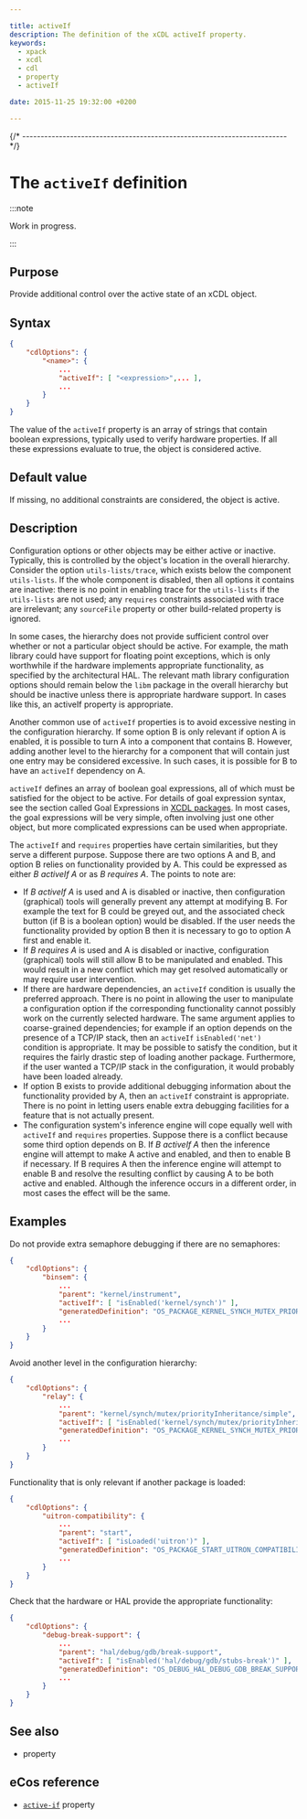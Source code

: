 ```yaml
---

title: activeIf
description: The definition of the xCDL activeIf property.
keywords:
  - xpack
  - xcdl
  - cdl
  - property
  - activeIf

date: 2015-11-25 19:32:00 +0200

---
```



{/* ------------------------------------------------------------------------ */}

# The `activeIf` definition

:::note

Work in progress.

:::

## Purpose

Provide additional control over the active state of an xCDL object.

## Syntax

```json {5}
{
    "cdlOptions": {
        "<name>": {
            ...
            "activeIf": [ "<expression>",... ],
            ...
        }
    }
}
```

The value of the `activeIf` property is an array of strings that contain boolean expressions, typically used to verify hardware properties. If all these expressions evaluate to true, the object is considered active.

## Default value

If missing, no additional constraints are considered, the object is active.

## Description

Configuration options or other objects may be either active or inactive. Typically, this is controlled by the object's location in the overall hierarchy. Consider the option `utils-lists/trace`, which exists below the component `utils-lists`. If the whole component is disabled, then all options it contains are inactive: there is no point in enabling trace for the `utils-lists` if the `utils-lists` are not used; any `requires` constraints associated with trace are irrelevant; any `sourceFile` property or other build-related property is ignored.

In some cases, the hierarchy does not provide sufficient control over whether or not a particular object should be active. For example, the math library could have support for floating point exceptions, which is only worthwhile if the hardware implements appropriate functionality, as specified by the architectural HAL. The relevant math library configuration options should remain below the `libm` package in the overall hierarchy but should be inactive unless there is appropriate hardware support. In cases like this, an activeIf property is appropriate.

Another common use of `activeIf` properties is to avoid excessive nesting in the configuration hierarchy. If some option B is only relevant if option A is enabled, it is possible to turn A into a component that contains B. However, adding another level to the hierarchy for a component that will contain just one entry may be considered excessive. In such cases, it is possible for B to have an `activeIf` dependency on A.

`activeIf` defines an array of boolean goal expressions, all of which must be satisfied for the object to be active. For details of goal expression syntax, see the section called Goal Expressions in [XCDL packages](/docs/guide/packages/). In most cases, the goal expressions will be very simple, often involving just one other object, but more complicated expressions can be used when appropriate.

The `activeIf` and `requires` properties have certain similarities, but they serve a different purpose. Suppose there are two options A and B, and option B relies on functionality provided by A. This could be expressed as either *B activeIf A* or as *B requires A*. The points to note are:

- If *B activeIf A* is used and A is disabled or inactive, then configuration (graphical) tools will generally prevent any attempt at modifying B. For example the text for B could be greyed out, and the associated check button (if B is a boolean option) would be disabled. If the user needs the functionality provided by option B then it is necessary to go to option A first and enable it.
- If *B requires A* is used and A is disabled or inactive, configuration (graphical) tools will still allow B to be manipulated and enabled. This would result in a new conflict which may get resolved automatically or may require user intervention.
- If there are hardware dependencies, an `activeIf` condition is usually the preferred approach. There is no point in allowing the user to manipulate a configuration option if the corresponding functionality cannot possibly work on the currently selected hardware. The same argument applies to coarse-grained dependencies; for example if an option depends on the presence of a TCP/IP stack, then an `activeIf` `isEnabled('net')` condition is appropriate. It may be possible to satisfy the condition, but it requires the fairly drastic step of loading another package. Furthermore, if the user wanted a TCP/IP stack in the configuration, it would probably have been loaded already.
- If option B exists to provide additional debugging information about the functionality provided by A, then an `activeIf` constraint is appropriate. There is no point in letting users enable extra debugging facilities for a feature that is not actually present.
- The configuration system's inference engine will cope equally well with `activeIf` and `requires` properties. Suppose there is a conflict because some third option depends on B. If *B activeIf A* then the inference engine will attempt to make A active and enabled, and then to enable B if necessary. If B requires A then the inference engine will attempt to enable B and resolve the resulting conflict by causing A to be both active and enabled. Although the inference occurs in a different order, in most cases the effect will be the same.

## Examples

Do not provide extra semaphore debugging if there are no semaphores:

```json
{
    "cdlOptions": {
        "binsem": {
            ...
            "parent": "kernel/instrument",
            "activeIf": [ "isEnabled('kernel/synch')" ],
            "generatedDefinition": "OS_PACKAGE_KERNEL_SYNCH_MUTEX_PRIORITY_INHERITANCE_SIMPLE_RELAY"
            ...
        }
    }
}
```

Avoid another level in the configuration hierarchy:

```json
{
    "cdlOptions": {
        "relay": {
            ...
            "parent": "kernel/synch/mutex/priorityInheritance/simple",
            "activeIf": [ "isEnabled('kernel/synch/mutex/priorityInheritance/simple')" ],
            "generatedDefinition": "OS_PACKAGE_KERNEL_SYNCH_MUTEX_PRIORITY_INHERITANCE_SIMPLE_RELAY",
            ...
        }
    }
}
```

Functionality that is only relevant if another package is loaded:

```json
{
    "cdlOptions": {
        "uitron-compatibility": {
            ...
            "parent": "start",
            "activeIf": [ "isLoaded('uitron')" ],
            "generatedDefinition": "OS_PACKAGE_START_UITRON_COMPATIBILITY",
            ...
        }
    }
}
```

Check that the hardware or HAL provide the appropriate functionality:

```json {6}
{
    "cdlOptions": {
        "debug-break-support": {
            ...
            "parent": "hal/debug/gdb/break-support",
            "activeIf": [ "isEnabled('hal/debug/gdb/stubs-break')" ],
            "generatedDefinition": "OS_DEBUG_HAL_DEBUG_GDB_BREAK_SUPPORT",
            ...
        }
    }
}
```

## See also

- <MetadataPropertyLink name="requires" /> property

## eCos reference

- [`active-if`](https://ecos.sourceware.org/docs-latest/cdl-guide/ref.active-if.html) property
